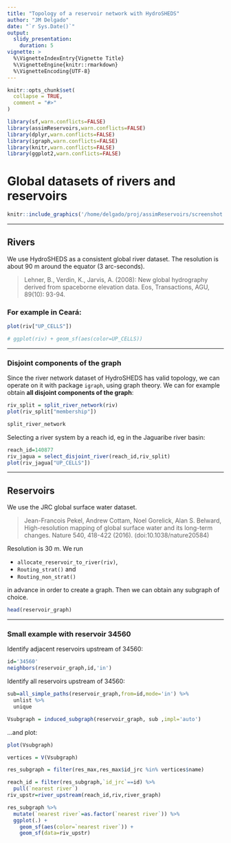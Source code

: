 ```yaml
---
title: "Topology of a reservoir network with HydroSHEDS"
author: "JM Delgado"
date: "`r Sys.Date()`"
output:
  slidy_presentation:
    duration: 5    
vignette: >
  %\VignetteIndexEntry{Vignette Title}
  %\VignetteEngine{knitr::rmarkdown}
  %\VignetteEncoding{UTF-8}
---
```


```r
knitr::opts_chunk$set(
  collapse = TRUE,
  comment = "#>"
)

library(sf,warn.conflicts=FALSE)
library(assimReservoirs,warn.conflicts=FALSE)
library(dplyr,warn.conflicts=FALSE)
library(igraph,warn.conflicts=FALSE)
library(knitr,warn.conflicts=FALSE)
library(ggplot2,warn.conflicts=FALSE)
```

# Global datasets of rivers and reservoirs

```r
knitr::include_graphics('/home/delgado/proj/assimReservoirs/screenshot.png')
```
---

## Rivers

We use HydroSHEDS as a consistent global river dataset. The resolution is about 90 m around the equator (3 arc-seconds).

> Lehner, B., Verdin, K., Jarvis, A. (2008): New global hydrography derived from spaceborne elevation data. Eos, Transactions, AGU, 89(10): 93-94.

### For example in Ceará:

```r
plot(riv["UP_CELLS"])

# ggplot(riv) + geom_sf(aes(color=UP_CELLS))

```

---

### Disjoint components of the graph

Since the river network dataset of HydroSHEDS has valid topology, we can operate on it with package `igraph`, using graph theory. We can for example obtain __all disjoint components of the graph__:

```r
riv_split = split_river_network(riv)
plot(riv_split["membership"])

split_river_network

```

Selecting a river system by a reach id, eg in the Jaguaribe river basin:

```r
reach_id=140877
riv_jagua = select_disjoint_river(reach_id,riv_split)
plot(riv_jagua["UP_CELLS"])
```

---

## Reservoirs

We use the JRC global surface water dataset.

> Jean-Francois Pekel, Andrew Cottam, Noel Gorelick, Alan S. Belward, High-resolution mapping of global surface water and its long-term changes. Nature 540, 418-422 (2016). (doi:10.1038/nature20584)

Resolution is 30 m. We run

- `allocate_reservoir_to_river(riv)`,
- `Routing_strat()` and
- `Routing_non_strat()`

in advance in order to create a graph. Then we can obtain any subgraph of choice.

```r
head(reservoir_graph)

```

---

### Small example with reservoir 34560

Identify adjacent reservoirs upstream of 34560:

```r
id='34560'
neighbors(reservoir_graph,id,'in')
```

Identify all reservoirs upstream of 34560:

```r
sub=all_simple_paths(reservoir_graph,from=id,mode='in') %>%
  unlist %>%
  unique

Vsubgraph = induced_subgraph(reservoir_graph, sub ,impl='auto')
```

...and plot:

```r
plot(Vsubgraph)

vertices = V(Vsubgraph)  

res_subgraph = filter(res_max,res_max$id_jrc %in% vertices$name)

reach_id = filter(res_subgraph,`id_jrc`==id) %>%
  pull(`nearest river`)
riv_upstr=river_upstream(reach_id,riv,river_graph)

res_subgraph %>%
  mutate(`nearest river`=as.factor(`nearest river`)) %>%
  ggplot(.) +
    geom_sf(aes(color=`nearest river`)) +
    geom_sf(data=riv_upstr)

```
